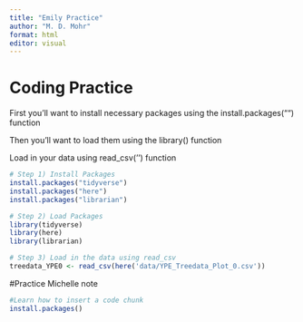 ```yaml
---
title: "Emily Practice"
author: "M. D. Mohr"
format: html
editor: visual
---
```


# Coding Practice

First you'll want to install necessary packages using the install.packages("") function

Then you'll want to load them using the library() function

Load in your data using read_csv('') function

```r

# Step 1) Install Packages
install.packages("tidyverse")
install.packages("here")
install.packages("librarian")

# Step 2) Load Packages
library(tidyverse)
library(here)
library(librarian)

# Step 3) Load in the data using read_csv 
treedata_YPE0 <- read_csv(here('data/YPE_Treedata_Plot_0.csv'))

```

#Practice Michelle note

```r
#Learn how to insert a code chunk
install.packages()
```

